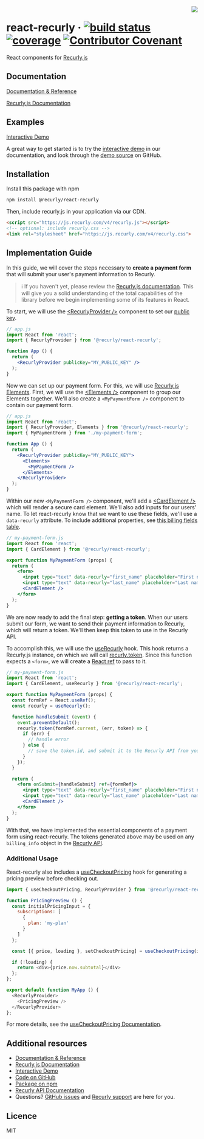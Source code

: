 <img src="https://i.imgur.com/gGxJ8zx.png" align="right" />

# react-recurly &middot; [![build status][travis-image]][travis-url] [![coverage][coverage-image]][coverage-url] [![Contributor Covenant](https://img.shields.io/badge/Contributor%20Covenant-v2.0%20adopted-ff69b4.svg)](code_of_conduct.md)


React components for [Recurly.js][docs-recurly-js]

## Documentation

[Documentation & Reference][docs]

[Recurly.js Documentation][docs-recurly-js]

## Examples

[Interactive Demo][demo]

A great way to get started is to try the [interactive demo][demo] in our documentation, and look through the [demo source][demo-src] on GitHub.

## Installation

Install this package with npm

```bash
npm install @recurly/react-recurly
```

Then, include recurly.js in your application via our CDN.

```html
<script src="https://js.recurly.com/v4/recurly.js"></script>
<!-- optional: include recurly.css -->
<link rel="stylesheet" href="https://js.recurly.com/v4/recurly.css">
```

## Implementation Guide

In this guide, we will cover the steps necessary to **create a payment form** that will submit your user's payment information to Recurly.

> ℹ️ If you haven't yet, please review the [Recurly.js documentation][docs-recurly-js]. This will give you a solid understanding of the total capabilities of the library before we begin implementing some of its features in React.

To start, we will use the [&lt;RecurlyProvider />][docs-component-recurly-provider] component to set our [public key][app-api-access].

```jsx
// app.js
import React from 'react';
import { RecurlyProvider } from '@recurly/react-recurly';

function App () {
  return (
    <RecurlyProvider publicKey="MY_PUBLIC_KEY" />
  );
}
```

Now we can set up our payment form. For this, we will use [Recurly.js Elements][docs-recurly-js-elements]. First, we will use the [&lt;Elements />][docs-component-elements] component to group our Elements together. We'll also create a `<MyPaymentForm />` component to contain our payment form.

```jsx
// app.js
import React from 'react';
import { RecurlyProvider, Elements } from '@recurly/react-recurly';
import { MyPaymentForm } from './my-payment-form';

function App () {
  return (
    <RecurlyProvider publicKey="MY_PUBLIC_KEY">
      <Elements>
        <MyPaymentForm />
      </Elements>
    </RecurlyProvider>
  );
}
```

Within our new `<MyPaymentForm />` component, we'll add a [&lt;CardElement />][docs-component-card-element] which will render a secure card element. We'll also add inputs for our users' name. To let react-recurly know that we want to use these fields, we'll use a `data-recurly` attribute. To include additional properties, see [this billing fields table][docs-recurly-js-billing-fields].

```jsx
// my-payment-form.js
import React from 'react';
import { CardElement } from '@recurly/react-recurly';

export function MyPaymentForm (props) {
  return (
    <form>
      <input type="text" data-recurly="first_name" placeholder="First name" />
      <input type="text" data-recurly="last_name" placeholder="Last name" />
      <CardElement />
    </form>
  );
}
```

We are now ready to add the final step: **getting a token**. When our users submit our form, we want to send their payment information to Recurly, which will return a token. We'll then keep this token to use in the Recurly API.

To accomplish this, we will use the [useRecurly][docs-hook-use-recurly] hook. This hook returns a Recurly.js instance, on which we will call [recurly.token][docs-recurly-js-token]. Since this function expects a `<form>`, we will create a [React ref](react-refs) to pass to it.

```jsx
// my-payment-form.js
import React from 'react';
import { CardElement, useRecurly } from '@recurly/react-recurly';

export function MyPaymentForm (props) {
  const formRef = React.useRef();
  const recurly = useRecurly();

  function handleSubmit (event) {
    event.preventDefault();
    recurly.token(formRef.current, (err, token) => {
      if (err) {
        // handle error
      } else {
        // save the token.id, and submit it to the Recurly API from your server
      }
    });
  }

  return (
    <form onSubmit={handleSubmit} ref={formRef}>
      <input type="text" data-recurly="first_name" placeholder="First name" />
      <input type="text" data-recurly="last_name" placeholder="Last name" />
      <CardElement />
    </form>
  );
}
```

With that, we have implemented the essential components of a payment form using react-recurly. The tokens generated above may be used on any `billing_info` object in the [Recurly API][docs-recurly-api].

### Additional Usage

React-recurly also includes a [useCheckoutPricing][docs-hook-use-checkout-pricing] hook for generating a pricing preview before checking out.

```js
import { useCheckoutPricing, RecurlyProvider } from '@recurly/react-recurly';

function PricingPreview () {
  const initialPricingInput = {
    subscriptions: [
      {
        plan: 'my-plan'
      }
    ]
  };

  const [{ price, loading }, setCheckoutPricing] = useCheckoutPricing(initialPricingInput);

  if (!loading) {
    return <div>{price.now.subtotal}</div>
  };
};

export default function MyApp () {
  <RecurlyProvider>
    <PricingPreview />
  </RecurlyProvider>
};
```

For more details, see the [useCheckoutPricing Documentation][docs-hook-use-checkout-pricing].

## Additional resources

* [Documentation & Reference][docs]
* [Recurly.js Documentation][docs-recurly-js]
* [Interactive Demo][demo]
* [Code on GitHub][github]
* [Package on npm][npm]
* [Recurly API Documentation][docs-recurly-api]
* Questions? [GitHub issues][github-issues] and [Recurly support][support] are here for you.

## Licence

MIT

[github]: https://github.com/recurly/react-recurly
[github-issues]: https://github.com/recurly/react-recurly/issues
[npm]: https://www.npmjs.com/package/@recurly/react-recurly
[travis-url]: https://travis-ci.org/recurly/react-recurly/builds
[travis-image]: https://img.shields.io/travis/recurly/react-recurly/main.svg?style=flat-square
[coverage-url]: https://coveralls.io/github/recurly/react-recurly
[coverage-image]: https://img.shields.io/coveralls/github/recurly/react-recurly.svg?style=flat-square
[coventant-image]:https://img.shields.io/badge/Contributor%20Covenant-v2.0%20adopted-ff69b4.svg
[covenant-url]: CODE_OF_CONDUCT.md

[docs]: https://recurly.github.io/react-recurly
[docs-component-recurly-provider]: https://recurly.github.io/react-recurly/?path=/docs/components-recurlyprovider--page
[docs-component-elements]: https://recurly.github.io/react-recurly/?path=/docs/components-elements--page
[docs-component-card-element]: https://recurly.github.io/react-recurly/?path=/docs/components-cardelement--default
[docs-hook-use-recurly]: https://recurly.github.io/react-recurly/?path=/docs/hooks-userecurly--page
[docs-hook-use-checkout-pricing]: https://recurly.github.io/react-recurly/?path=/docs/hooks-usecheckoutpricing--page

[docs-recurly-js]: https://developers.recurly.com/reference/recurly-js/
[docs-recurly-js-elements]: https://developers.recurly.com/reference/recurly-js/#elements
[docs-recurly-js-billing-fields]: https://developers.recurly.com/reference/recurly-js/#billing-fields
[docs-recurly-js-token]: https://developers.recurly.com/reference/recurly-js/#getting-a-token
[docs-recurly-api]: https://developers.recurly.com/api

[demo]: https://recurly.github.io/react-recurly/?path=/docs/introduction-interactive-demo--page
[demo-src]: https://github.com/recurly/react-recurly/tree/main/demo
[card-element-demo.js]: https://github.com/recurly/react-recurly/demo/src/card-element-demo.js

[app-api-access]: https://app.recurly.com/go/developer/api_access
[support]: https://recurly.zendesk.com

[react-refs]: https://reactjs.org/docs/refs-and-the-dom.html
